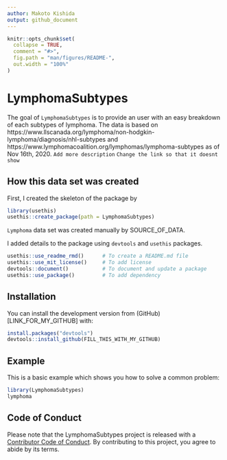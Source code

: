 ```yaml
---
author: Makoto Kishida
output: github_document
---
```



<!-- README.md is generated from README.Rmd. Please edit that file -->

```r
knitr::opts_chunk$set(
  collapse = TRUE,
  comment = "#>",
  fig.path = "man/figures/README-",
  out.width = "100%"
)
```

# LymphomaSubtypes

<!-- badges: start -->
<!-- badges: end -->

The goal of `LymphomaSubtypes` is to provide an user with an easy breakdown of each subtypes of lymphoma. The data is based on https://www.llscanada.org/lymphoma/non-hodgkin-lymphoma/diagnosis/nhl-subtypes and https://www.lymphomacoalition.org/lymphomas/lymphoma-subtypes as of Nov 16th, 2020.
`Add more description`
`Change the link so that it doesnt show`

## How this data set was created

First, I created the skeleton of the package by 

``` r
library(usethis)
usethis::create_package(path = LymphomaSubtypes)
```

`Lymphoma` data set was created manually by SOURCE_OF_DATA.

I added details to the package using `devtools` and `usethis` packages.

```r
usethis::use_readme_rmd()      # To create a README.md file
usethis::use_mit_license()     # To add license
devtools::document()           # To document and update a package
usethis::use_package()         # To add dependency
```

## Installation

You can install the development version from (GitHub)[LINK_FOR_MY_GITHUB] with:

```r
install.packages("devtools")
devtools::install_github(FILL_THIS_WITH_MY_GITHUB)
```

## Example

This is a basic example which shows you how to solve a common problem:

```r
library(LymphomaSubtypes)
lymphoma
```

## Code of Conduct
  
Please note that the LymphomaSubtypes project is released with a [Contributor Code of Conduct](https://contributor-covenant.org/version/2/0/CODE_OF_CONDUCT.html). By contributing to this project, you agree to abide by its terms.
